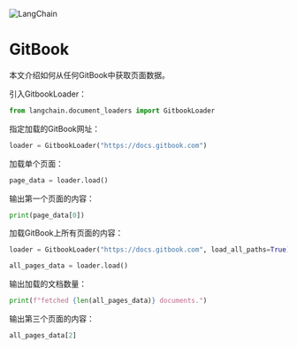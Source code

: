 

<Head>
  <script>
    {
      `(function() {
         var _hmt = _hmt || [];
(function() {
  var hm = document.createElement("script");
  hm.src = "https://hm.baidu.com/hm.js?e60fb290e204e04c5cb6f79b0ac1e697";
  var s = document.getElementsByTagName("script")[0]; 
  s.parentNode.insertBefore(hm, s);
})();
       })();`
    }
  </script>
</Head>

![LangChain](https://pica.zhimg.com/50/v2-56e8bbb52aa271012541c1fe1ceb11a2_r.gif)



GitBook
=====================================================

本文介绍如何从任何GitBook中获取页面数据。

引入GitbookLoader：

```python
from langchain.document_loaders import GitbookLoader
```

指定加载的GitBook网址：

```python
loader = GitbookLoader("https://docs.gitbook.com")
```

加载单个页面：

```python
page_data = loader.load()
```

输出第一个页面的内容：

```python
print(page_data[0])
```

加载GitBook上所有页面的内容：

```python
loader = GitbookLoader("https://docs.gitbook.com", load_all_paths=True)

all_pages_data = loader.load()
```

输出加载的文档数量：

```python
print(f"fetched {len(all_pages_data)} documents.")
```

输出第三个页面的内容：

```python
all_pages_data[2]
```